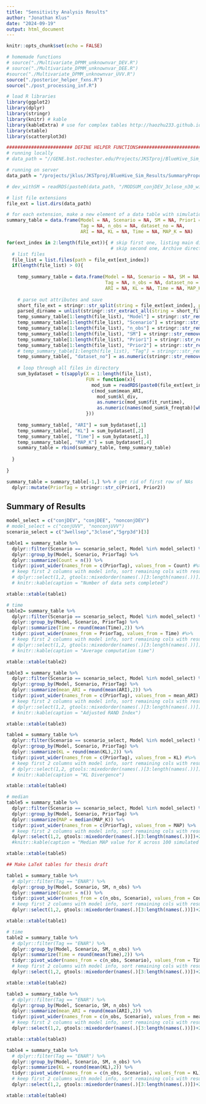 ```yaml
---
title: "Sensitivity Analysis Results"
author: "Jonathan Klus"
date: "2024-09-19"
output: html_document
---
```


```r
knitr::opts_chunk$set(echo = FALSE)

# homemade functions
# source("./Multivariate_DPMM_unknownvar_DEV.R")
# source("./Multivariate_DPMM_unknownvar_DEE.R")
#source("./Multivariate_DPMM_unknownvar_UVV.R")
source("./posterior_helper_fxns.R")
source("./post_processing_inf.R")

# load R libraries
library(ggplot2)
library(dplyr)
library(stringr)
library(knitr) # kable
library(kableExtra) # use for complex tables http://haozhu233.github.io/kableExtra/awesome_table_in_pdf.pdf
library(xtable)
library(scatterplot3d)

######################## DEFINE HELPER FUNCTIONS################################
# running locally
# data_path = "//GENE.bst.rochester.edu/Projects/JKSTproj/BlueHive_Sim_Results/"

# running on server
data_path = "/projects/jklus/JKSTproj/BlueHive_Sim_Results/SummaryProposalPriorSens"

# dev_withSM = readRDS(paste0(data_path, "/MODSUM_conjDEV_3close_n30_withSM_sim_results_ENAR/sum_1.rds"))

# list file extensions
file_ext = list.dirs(data_path)

# for each extension, make a new element of a data table with simulation attributes
summary_table = data.frame(Model = NA, Scenario = NA, SM = NA, Prior1 = NA, Prior2 = NA, 
                           Tag = NA, n_obs = NA, dataset_no = NA,
                           ARI = NA, KL = NA, Time = NA, MAP_K = NA) 

for(ext_index in 2:length(file_ext)){ # skip first one, listing main directory
                                      # skip second one, Archive directory
  # list files
  file_list = list.files(path = file_ext[ext_index])
  if(length(file_list) > 0){
    
    temp_summary_table = data.frame(Model = NA, Scenario = NA, SM = NA, Prior1 = NA, Prior2 = NA, 
                                    Tag = NA, n_obs = NA, dataset_no = NA,
                                    ARI = NA, KL = NA, Time = NA, MAP_K = NA) 
    
    # parse out attributes and save
    short_file_ext = stringr::str_split(string = file_ext[ext_index], pattern = "/MODSUM")[[1]][2]
    parsed_dirname = unlist(stringr::str_extract_all(string = short_file_ext, pattern = "_[:alnum:]+\\.*[:alnum:]+"))
    temp_summary_table[1:length(file_list), "Model"] = stringr::str_remove(string = parsed_dirname[1], pattern = "_")
    temp_summary_table[1:length(file_list), "Scenario"] = stringr::str_remove(string = parsed_dirname[2], pattern = "_")
    temp_summary_table[1:length(file_list), "n_obs"] = stringr::str_remove(string = parsed_dirname[3], pattern = "_n")
    temp_summary_table[1:length(file_list), "SM"] = stringr::str_remove(string = parsed_dirname[4], pattern = "_")
    temp_summary_table[1:length(file_list), "Prior1"] = stringr::str_remove(string = parsed_dirname[6], pattern = "_[:digit:]+ \\.* [:digit:]*")
    temp_summary_table[1:length(file_list), "Prior2"] = stringr::str_remove(string = parsed_dirname[7], pattern = "_[:digit:]+ \\.* [:digit:]*")
    # temp_summary_table[1:length(file_list), "Tag"] = stringr::str_remove(string = parsed_dirname[length(parsed_dirname)], pattern = "_")
    temp_summary_table[, "dataset_no"] = as.numeric(stringr::str_remove_all(string = file_list, pattern = "sum_|.rds"))
    
    # loop through all files in directory
    sum_bydataset = t(sapply(X = 1:length(file_list), 
                             FUN = function(x){
                               mod_sum = readRDS(paste0(file_ext[ext_index], "/", file_list[x]))
                               c(mod_sum$mean_ARI, 
                                 mod_sum$kl_div, 
                                 as.numeric(mod_sum$fit_runtime),
                                 as.numeric(names(mod_sum$k_freqtab)[which.max(as.numeric(mod_sum$k_freqtab))]))
                             }))
                      
    temp_summary_table[, "ARI"] = sum_bydataset[,1]
    temp_summary_table[, "KL"] = sum_bydataset[,2]
    temp_summary_table[, "Time"] = sum_bydataset[,3]
    temp_summary_table[, "MAP_K"] = sum_bydataset[,4]
    summary_table = rbind(summary_table, temp_summary_table)
    
  }
  
}

summary_table = summary_table[-1,] %>% # get rid of first row of NAs 
  dplyr::mutate(PriorTag = stringr::str_c(Prior1, Prior2))
```

## Summary of Results

```r

model_select = c("conjDEV", "conjDEE", "nonconjDEV")
# model_select = c("conjUVV", "nonconjUVV")
scenario_select = c("3wellsep","3close","5grp3d")[3]

table1 = summary_table %>%
  dplyr::filter(Scenario == scenario_select, Model %in% model_select) %>% 
  dplyr::group_by(Model, Scenario, PriorTag) %>%
  dplyr::summarize(Count = n()) %>%
  tidyr::pivot_wider(names_from = c(PriorTag), values_from = Count) #%>%
  # keep first 2 columns with model info, sort remaining cols with results by n
  # dplyr::select(1,2, gtools::mixedorder(names(.)[3:length(names(.))])+2) %>%
  # knitr::kable(caption = "Number of data sets completed")

xtable::xtable(table1)

# time
table2= summary_table %>% 
  dplyr::filter(Scenario == scenario_select, Model %in% model_select) %>% 
  dplyr::group_by(Model, Scenario, PriorTag) %>%
  dplyr::summarize(Time = round(mean(Time),2)) %>%
  tidyr::pivot_wider(names_from = PriorTag, values_from = Time) #%>%
  # keep first 2 columns with model info, sort remaining cols with results by n
  # dplyr::select(1,2, gtools::mixedorder(names(.)[3:length(names(.))])+2) %>%
  # knitr::kable(caption = "Average computation time")

xtable::xtable(table2)

table3 = summary_table %>% 
  dplyr::filter(Scenario == scenario_select, Model %in% model_select) %>% 
  dplyr::group_by(Model, Scenario, PriorTag) %>%
  dplyr::summarize(mean_ARI = round(mean(ARI),2)) %>%
  tidyr::pivot_wider(names_from = c(PriorTag), values_from = mean_ARI) #%>%
  # keep first 2 columns with model info, sort remaining cols with results by n
  # dplyr::select(1,2, gtools::mixedorder(names(.)[3:length(names(.))])+2) %>%
  # knitr::kable(caption = "Adjusted RAND Index")

xtable::xtable(table3)

table4 = summary_table %>% 
  dplyr::filter(Scenario == scenario_select, Model %in% model_select) %>% 
  dplyr::group_by(Model, Scenario, PriorTag) %>%
  dplyr::summarize(KL = round(mean(KL),2)) %>%
  tidyr::pivot_wider(names_from = c(PriorTag), values_from = KL) #%>%
  # keep first 2 columns with model info, sort remaining cols with results by n
  # dplyr::select(1,2, gtools::mixedorder(names(.)[3:length(names(.))])+2) %>%
  # knitr::kable(caption = "KL Divergence")

xtable::xtable(table4)

# median
table5 = summary_table %>% 
  dplyr::filter(Scenario == scenario_select, Model %in% model_select) %>% 
  dplyr::group_by(Model, Scenario, PriorTag) %>%
  dplyr::summarize(MAP = median(MAP_K)) %>%
  tidyr::pivot_wider(names_from = c(PriorTag), values_from = MAP) %>%
  # keep first 2 columns with model info, sort remaining cols with results by n
  dplyr::select(1,2, gtools::mixedorder(names(.)[3:length(names(.))])+2) #%>%
  #knitr::kable(caption = "Median MAP value for K across 100 simulated data sets.")

xtable::xtable(table5)
```


```r
## Make LaTeX tables for thesis draft

table1 = summary_table %>%
  # dplyr::filter(Tag == "ENAR") %>%
  dplyr::group_by(Model, Scenario, SM, n_obs) %>%
  dplyr::summarize(Count = n()) %>%
  tidyr::pivot_wider(names_from = c(n_obs, Scenario), values_from = Count) %>%
  # keep first 2 columns with model info, sort remaining cols with results by n
  dplyr::select(1,2, gtools::mixedorder(names(.)[3:length(names(.))])+2)

xtable::xtable(table1)

# time
table2 = summary_table %>% 
  # dplyr::filter(Tag == "ENAR") %>%
  dplyr::group_by(Model, Scenario, SM, n_obs) %>%
  dplyr::summarize(Time = round(mean(Time),2)) %>%
  tidyr::pivot_wider(names_from = c(n_obs, Scenario), values_from = Time) %>%
  # keep first 2 columns with model info, sort remaining cols with results by n
  dplyr::select(1,2, gtools::mixedorder(names(.)[3:length(names(.))])+2) 

xtable::xtable(table2)

table3 = summary_table %>% 
  # dplyr::filter(Tag == "ENAR") %>%
  dplyr::group_by(Model, Scenario, SM, n_obs) %>%
  dplyr::summarize(mean_ARI = round(mean(ARI),2)) %>%
  tidyr::pivot_wider(names_from = c(n_obs, Scenario), values_from = mean_ARI) %>%
  # keep first 2 columns with model info, sort remaining cols with results by n
  dplyr::select(1,2, gtools::mixedorder(names(.)[3:length(names(.))])+2) 

xtable::xtable(table3)

table4 = summary_table %>% 
  # dplyr::filter(Tag == "ENAR") %>%
  dplyr::group_by(Model, Scenario, SM, n_obs) %>%
  dplyr::summarize(KL = round(mean(KL),2)) %>%
  tidyr::pivot_wider(names_from = c(n_obs, Scenario), values_from = KL) %>%
  # keep first 2 columns with model info, sort remaining cols with results by n
  dplyr::select(1,2, gtools::mixedorder(names(.)[3:length(names(.))])+2)

xtable::xtable(table4)
```

